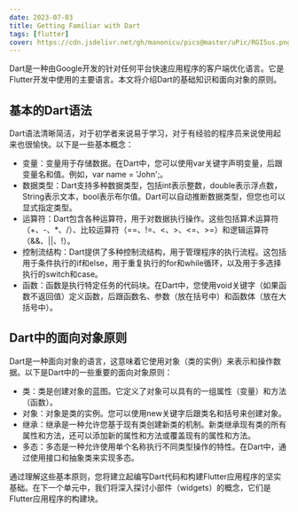 ```yaml
---
date: 2023-07-03
title: Getting Familiar with Dart
tags: [flutter]
cover: https://cdn.jsdelivr.net/gh/manonicu/pics@master/uPic/RGI5us.png
---
```


Dart是一种由Google开发的针对任何平台快速应用程序的客户端优化语言。它是Flutter开发中使用的主要语言。本文将介绍Dart的基础知识和面向对象的原则。

## 基本的Dart语法

Dart语法清晰简洁，对于初学者来说易于学习，对于有经验的程序员来说使用起来也很愉快。以下是一些基本概念：

- 变量：变量用于存储数据。在Dart中，您可以使用var关键字声明变量，后跟变量名和值。例如，var name = 'John';。
- 数据类型：Dart支持多种数据类型，包括int表示整数，double表示浮点数，String表示文本，bool表示布尔值。Dart可以自动推断数据类型，但您也可以显式指定类型。
- 运算符：Dart包含各种运算符，用于对数据执行操作。这些包括算术运算符（\+、\-、\*、\/）、比较运算符（\=\=、\!\=、\<、\>、\<\=、\>\=）和逻辑运算符（\&\&、\|\|、\!）。
- 控制流结构：Dart提供了多种控制流结构，用于管理程序的执行流程。这包括用于条件执行的if和else，用于重复执行的for和while循环，以及用于多选择执行的switch和case。
- 函数：函数是执行特定任务的代码块。在Dart中，您使用void关键字（如果函数不返回值）定义函数，后跟函数名、参数（放在括号中）和函数体（放在大括号中）。

## Dart中的面向对象原则

Dart是一种面向对象的语言，这意味着它使用对象（类的实例）来表示和操作数据。以下是Dart中的一些重要的面向对象原则：

- 类：类是创建对象的蓝图。它定义了对象可以具有的一组属性（变量）和方法（函数）。
- 对象：对象是类的实例。您可以使用new关键字后跟类名和括号来创建对象。
- 继承：继承是一种允许您基于现有类创建新类的机制。新类继承现有类的所有属性和方法，还可以添加新的属性和方法或覆盖现有的属性和方法。
- 多态：多态是一种允许使用单个名称执行不同类型操作的特性。在Dart中，通过使用接口和抽象类来实现多态。

通过理解这些基本原则，您将建立起编写Dart代码和构建Flutter应用程序的坚实基础。在下一个单元中，我们将深入探讨小部件（widgets）的概念，它们是Flutter应用程序的构建块。
